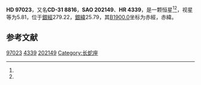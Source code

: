 {{Starbox begin
| name = HD 97023
}}
{{Starbox observe
| epoch = [[J2000.0|J2000.0]]
| constell = {{星座名待查}}<ref name=SIMBAD>{{cite web
 | url=http://simbad.u-strasbg.fr/simbad/sim-id?Ident=HR+4339
 | title=Pulsating variable Star
 | publisher=Centre de Données astronomiques de Strasbourg
 | work=SIMBAD
 | accessdate=2012-07-13
 | archive-date=2016-03-16
 | archive-url=https://web.archive.org/web/20160316090813/http://simbad.u-strasbg.fr/simbad/sim-id?Ident=HR+4339
 | dead-url=no
 }}</ref><ref name=DATA>{{cite web
 | url=http://vizier.u-strasbg.fr/viz-bin/VizieR-5?-out.add=.&-source=5050&-corr=PK=HR&-out.max=9999&HR=4339
 | title=VizieR Detailed Page
 | accessdate=2012-07-13
 | archive-date=2016-03-05
 | archive-url=https://web.archive.org/web/20160305101722/http://vizier.u-strasbg.fr/viz-bin/VizieR-5?-out.add=.&-source=5050&-corr=PK=HR&-out.max=9999&HR=4339
 | dead-url=no
 }}</ref>
| 星官 = 
| ra = {{RA|11|9|53.4}}<ref name=SIMBAD /><ref name=DATA />
| dec = {{DEC|-32|22|3}}<ref name=SIMBAD /><ref name=DATA />
| appmag_v = 5.81<ref name=SIMBAD /><ref name=DATA />
}}
{{Starbox character
| class = A2V<ref name=SIMBAD /><ref name=DATA />
| b-v = 0.04<ref name=SIMBAD /><ref name=DATA />
| u-b = <ref name=SIMBAD /><ref name=DATA />
| r-i = <ref name=SIMBAD /><ref name=DATA />
| variable = 
}}
{{Starbox astrometry
| radial_v = 
| prop_mo_ra = 0
| parallax = 
| p_error = 
}}
{{Starbox catalog
| names =CD-31 8816，[[SAO星表|SAO]] 202149，[[HD星表|HD]] 97023，[[HR星表|HR]] 4339}}
{{Starbox reference |Simbad=HR+4339}}
{{Starbox end}}

'''HD 97023'''，又名'''CD-31 8816'''，'''SAO 202149'''、'''HR 4339'''，是一颗恒星<ref name=SIMBAD /><ref name=DATA />，视星等为5.81，位于[[銀道座標系|銀經]]279.22，[[銀道座標系|銀緯]]25.79，其[[B1900.0|B1900.0]]坐标为赤經{{RA|11|5|4.9}}，赤緯{{DEC|-31|25.79|28}}。

== 参考文献 ==
{{reflist}}

{{star-stub}}

[[Category:HD和HDE天體|97023]]
[[Category:HR天體|4339]]
[[Category:SAO天體|202149]]
[[Category:长蛇座|Category:长蛇座]]